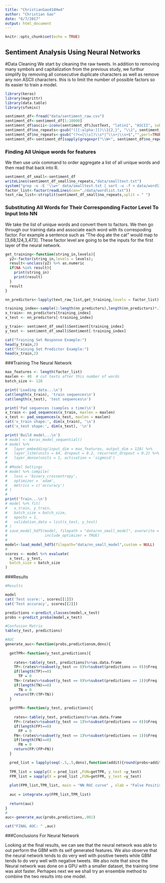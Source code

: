 ```yaml
---
title: "ChristianGao418Hw4"
author: "Christian Gao"
date: "6/7/2017"
output: html_document
---
```


```r
knitr::opts_chunk$set(echo = TRUE)
```

## Sentiment Analysis Using Neural Networks

#Data Cleaning
We start by cleaning the raw tweets. In addition to removing many symbols and capitalization from the previous study, we furthur simplify by removing all consecutive duplicate characters as well as remove any non ASCII characters. this is to limit the number of possible factors so its easier to train a model.


```r
library(keras)
library(magrittr)
library(data.table)
library(sfsmisc)

sentiment_df<-fread("data/sentiment_raw.csv")
sentiment_df<-sentiment_df[1:10000]
sentiment_df$ascii<-iconv(sentiment_df$JustText, "latin1", "ASCII", sub="")
sentiment_df$no_repeats<-gsub("([[:alpha:]])\\1{2,}", "\\1", sentiment_df$ascii)
sentiment_df$no_repeats<-gsub("(?<=[\\s])\\s*|^\\s+|\\s+$","",perl=TRUE,sentiment_df$no_repeats)
sentiment_df<-sentiment_df[sapply(gregexpr("\\W+", sentiment_df$no_repeats), length) >1,]
```

### Finding All Unique words for features

We then use unix command to order aggregate a list of all unique words and then read that back into R.

```r
sentiment_df_small<-sentiment_df
writeLines(sentiment_df_small$no_repeats,"data/smalltest.txt")
system("grep -o -E '\\w+' data/smalltest.txt | sort -u -f > data/wordlist.txt")
factor_list<-factor(readLines(con="./data/wordlist.txt"))
text_raw_list<-strsplit(sentiment_df_small$no_repeats,split = " ")

```

### Substituting All Words for Their Corresponding Factor Level To Input Into NN

We take the list of unique words and convert them to factors. We then go through our training data and associate each word with its correspoding factor. For example a sentence such as "The dog ate the cat" would map to [3,68,124,3,473]. These factor level are going to be the inputs for the first layer of the neural network.

```r

get_training<-function(string_in,levels){
  y2<-factor(string_in,levels = levels); 
  result<-unclass(y2) %>% as.numeric 
  if(NA %in% result){
    print(string_in)
    print(result)
  }
  result
}

nn_predictors<-lapply(text_raw_list,get_training,levels = factor_list)

training_index<-sample(1:length(nn_predictors),length(nn_predictors)*.75)
x_train<- nn_predictors[training_index]
x_test <- nn_predictors[-training_index]

y_train<- sentiment_df_small$Sentiment[training_index]
y_test <- sentiment_df_small$Sentiment[-training_index]

cat("Training Set Response Example:")
head(y_train,2)
cat("Training Set Predictor Example:")
head(x_train,2)

```

###Training The Neural Network

```r
max_features <- length(factor_list)
maxlen <- 40  # cut texts after this number of words
batch_size <- 128

print('Loading data...\n')
cat(length(x_train), 'train sequences\n')
cat(length(x_test), 'test sequences\n')

print('Pad sequences (samples x time)\n')
x_train <- pad_sequences(x_train, maxlen = maxlen)
x_test <- pad_sequences(x_test, maxlen = maxlen)
cat('x_train shape:', dim(x_train), '\n')
cat('x_test shape:', dim(x_test), '\n')

print('Build model...\n')
# model <- keras_model_sequential()
# model %>%
#   layer_embedding(input_dim = max_features, output_dim = 128) %>%
#   layer_lstm(units = 64, dropout = 0.2, recurrent_dropout = 0.2) %>%
#   layer_dense(units = 1, activation = 'sigmoid')
# 
# #Model Settings
# model %>% compile(
#   loss = 'binary_crossentropy',
#   optimizer = 'adam',
#   metrics = c('accuracy')
# )
# 
print('Train...\n')
# model %>% fit(
#   x_train, y_train,
#   batch_size = batch_size,
#   epochs = 1,
#   validation_data = list(x_test, y_test)
# )
# save_model_hdf5(model, filepath = "data/nn_small_model", overwrite = TRUE,
#                 include_optimizer = TRUE)
# 
model<-load_model_hdf5(filepath="data/nn_small_model",custom = NULL)
# 
scores <- model %>% evaluate(
  x_test, y_test,
  batch_size = batch_size
)
```
###Results

```r

#Results

model
cat('Test score:', scores[[1]])
cat('Test accuracy', scores[[2]])

predictions <-predict_classes(model,x_test)
probs <-predict_proba(model,x_test)

#Confusion Matrix
table(y_test, predictions)

#AUC
generate_auc<-function(probs,predictionsm,dens){
  
  getTPR<-function(y_test,predictions){
    
    rates<-table(y_test, predictions)%>%as.data.frame
    TP<-(rates%>%subset(y_test == 0)%>%subset(predictions == 0))$Freq
    if(length(TP)==0)
      TP = 0
    TN<-(rates%>%subset(y_test == 0)%>%subset(predictions == 1))$Freq
    if(length(TN)==0)
      TN = 0
    return(TP/(TP+TN))
  }
  
  getFPR<-function(y_test, predictions){
    
    rates<-table(y_test, predictions)%>%as.data.frame
    FP<-(rates%>%subset(y_test == 1)%>%subset(predictions == 0))$Freq
    if(length(FP)==0)
      FP = 0
    FN<-(rates%>%subset(y_test == 1)%>%subset(predictions == 1))$Freq
    if(length(FN)==0)
      FN = 0
    return(FP/(FP+FN))
  }

  pred_list = lapply(seq(-.5,.5,dens),function(addit){round(probs+addit)})
                                                                  
  TPR_list = sapply(X = pred_list ,FUN=getTPR, y_test =y_test)
  FPR_list = sapply(X = pred_list ,FUN=getFPR, y_test =y_test)
  
  plot(FPR_list,TPR_list, main = "NN ROC curve" , xlab = "False Positive", ylab = "TRUE positive", col = "blue")
  
  auc = integrate.xy(FPR_list,TPR_list)
  
  return(auc)
}
#
auc<-generate_auc(probs,predictions,.001)

cat("FINAL AUC: " ,auc)

```

###Conclusions For Neural Network

Looking at the final results, we can see that the neural network was able to out perform the GBM with its self generated features. We also observe that the neural network tends to do very well with positive tweets while GBM tends to do very well with negative tweets. We also note that since the Neural network was done on a GPU with a smaller dataset, the training time was alot faster. Perhapes next we we shall try an ensemble method to combine the two results into one model. 


